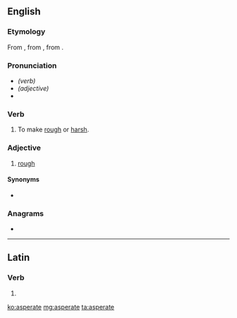 ==English==

===Etymology===
From {{etyl|la|en}} {{m|la|asperatus}}, from {{m|la|asperare||to make rough}}, from {{m|la|asper||rough}}.

===Pronunciation===
* ''(verb)'' {{IPA|/æspəreɪt/|lang=en}}
* ''(adjective)'' {{IPA|/æspərət/|lang=en}}
* {{homophones|lang=en|aspirate}}

===Verb===
{{en-verb|asperates|asperating|asperated}}

# To make [[rough]] or [[harsh]].

===Adjective===
{{en-adj}}

# [[rough]]

====Synonyms====
* {{l|en|asperous}}

===Anagrams===
* {{l|en|separate}}

----

==Latin==

===Verb===
{{la-verb-form|asperāte}}

# {{inflection of|asperō||1|p|pres|actv|impr|lang=la}}

[[ko:asperate]]
[[mg:asperate]]
[[ta:asperate]]